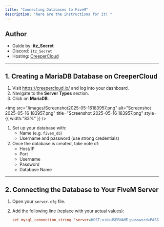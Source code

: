 ```yaml
---
title: "Connecting Databases to FiveM"
description: "here are the instructions for it! "
---
```


## Author

- Guide by: **itz_Secret**
- Discord: `itz_Secret`
- Hosting: [CreeperCloud](https://creepercloud.io/)

---

## 1. Creating a MariaDB Database on CreeperCloud

1. Visit https://creepercloud.io/ and log into your dashboard.
2. Navigate to the **Server Types** section.
3. Click on **MariaDB**.

<img
  src="/images/Screenshot2025-05-16183957.png"
  alt="Screenshot 2025-05-16 183957.png"
  title="Screenshot 2025-05-16 183957.png"
  style={{ width:"83%" }}
/>

1. Set up your database with:
   - Name (e.g. `fivem_db`)
   - Username and password (use strong credentials)
2. Once the database is created, take note of:
   - Host/IP
   - Port
   - Username
   - Password
   - Database Name

---

## 2. Connecting the Database to Your FiveM Server

1. Open your `server.cfg` file.
2. Add the following line (replace with your actual values):

   ```cfg
   set mysql_connection_string "server=HOST;uid=USERNAME;password=PASSWORD;database=DBNAME"
   ```